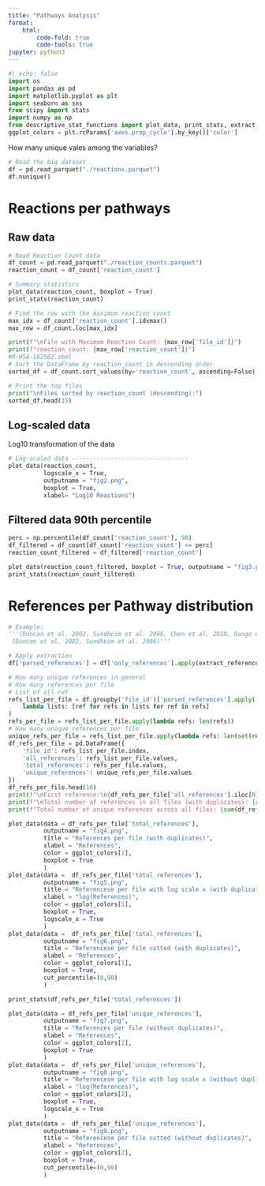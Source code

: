 ```yaml
---
title: "Pathways Analysis"
format: 
    html:
        code-fold: true
        code-tools: true
jupyter: python3
---
```



```python
#| echo: false
import os
import pandas as pd
import matplotlib.pyplot as plt
import seaborn as sns
from scipy import stats
import numpy as np
from descriptive_stat_functions import plot_data, print_stats, extract_references
ggplot_colors = plt.rcParams['axes.prop_cycle'].by_key()['color']
```

How many unique vales among the variables? 
```python
# Read the big dataset 
df = pd.read_parquet("./reactions.parquet")
df.nunique()
```

# Reactions per pathways
## Raw data
```python
# Read Reaction Count data
df_count = pd.read_parquet("./reaction_counts.parquet")
reaction_count = df_count['reaction_count']

# Summary statistics
plot_data(reaction_count, boxplot = True)
print_stats(reaction_count)
```

```python
# Find the row with the maximum reaction count
max_idx = df_count['reaction_count'].idxmax()  
max_row = df_count.loc[max_idx]   

print(f"\nFile with Maximum Reaction Count: {max_row['file_id']}")
print(f"reaction_count: {max_row['reaction_count']}")
#R-HSA-162582.sbml
# Sort the DataFrame by reaction_count in descending order
sorted_df = df_count.sort_values(by='reaction_count', ascending=False)

# Print the top files
print("\nFiles sorted by reaction_count (descending):")
sorted_df.head(15)
```

## Log-scaled data
Log10 transformation of the data
```python
# Log-scaled data ---------------------------------
plot_data(reaction_count, 
          logscale_x = True, 
          outputname = "fig2.png", 
          boxplot = True, 
          xlabel= "Log10 Reactions")
```

## Filtered data 90th percentile 
```python
perc = np.percentile(df_count['reaction_count'], 90)
df_filtered = df_count[df_count['reaction_count'] <= perc]
reaction_count_filtered = df_filtered['reaction_count']

plot_data(reaction_count_filtered, boxplot = True, outputname = "fig3.png")
print_stats(reaction_count_filtered)
```

# References per Pathway distribution
```python
# Example: 
'''(Duncan et al. 2002, Sundheim et al. 2006, Chen et al. 2010, Dango et al. 2011);
 (Duncan et al. 2002, Sundheim et al. 2006)'''

# Apply extraction
df['parsed_references'] = df['only_references'].apply(extract_references)

# How many unique references in general
# How many references per file 
# List of all ref
refs_list_per_file = df.groupby('file_id')['parsed_references'].apply(
    lambda lists: [ref for refs in lists for ref in refs]
)
refs_per_file = refs_list_per_file.apply(lambda refs: len(refs))
# How many unique references per file 
unique_refs_per_file = refs_list_per_file.apply(lambda refs: len(set(refs)))
df_refs_per_file = pd.DataFrame({
    'file_id': refs_list_per_file.index,
    'all_references': refs_list_per_file.values,
    'total_references': refs_per_file.values,
    'unique_references': unique_refs_per_file.values
})
df_refs_per_file.head(10)
print(f"\nFirst reference:\n{df_refs_per_file['all_references'].iloc[0]}")
print(f"\nTotal number of references in all files (with duplicates): {sum(df_refs_per_file.total_references.values)}")
print(f"Total number of unique references across all files: {sum(df_refs_per_file.unique_references.values)}")

plot_data(data = df_refs_per_file['total_references'],
          outputname = "fig4.png",
          title = "References per file (with duplicates)",
          xlabel = "References",
          color = ggplot_colors[1],
          boxplot = True
          )
plot_data(data =  df_refs_per_file['total_references'],
          outputname = "fig5.png",
          title = "Referencese per file with log scale x (with duplicates)",
          xlabel = "log(References)",
          color = ggplot_colors[1],
          boxplot = True,
          logscale_x = True
          )
plot_data(data =  df_refs_per_file['total_references'],
          outputname = "fig6.png",
          title = "Referencese per file cutted (with duplicates)",
          xlabel = "References",
          color = ggplot_colors[1],
          boxplot = True,
          cut_percentile=(0,90)
          )

print_stats(df_refs_per_file['total_references'])

plot_data(data = df_refs_per_file['unique_references'],
          outputname = "fig7.png",
          title = "References per file (without duplicates)",
          xlabel = "References",
          color = ggplot_colors[2],
          boxplot = True
          )
plot_data(data =  df_refs_per_file['unique_references'],
          outputname = "fig8.png",
          title = "Referencese per file with log scale x (without duplicates)",
          xlabel = "log(References)",
          color = ggplot_colors[2],
          boxplot = True,
          logscale_x = True
          )
plot_data(data =  df_refs_per_file['unique_references'],
          outputname = "fig9.png",
          title = "Referencese per file cutted (without duplicates)",
          xlabel = "References",
          color = ggplot_colors[2],
          boxplot = True,
          cut_percentile=(0,90)
          )
```

```python
```

```python
```

```python
```
